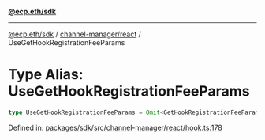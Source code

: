 [**@ecp.eth/sdk**](../../../index.mdx)

***

[@ecp.eth/sdk](/sdk-reference/index.mdx) / [channel-manager/react](/sdk-reference/channel-manager/react/index.mdx) / UseGetHookRegistrationFeeParams

# Type Alias: UseGetHookRegistrationFeeParams

```ts
type UseGetHookRegistrationFeeParams = Omit<GetHookRegistrationFeeParams, "readContract">;
```

Defined in: [packages/sdk/src/channel-manager/react/hook.ts:178](https://github.com/ecp-eth/comments-monorepo/blob/main/packages/sdk/src/channel-manager/react/hook.ts#L178)
